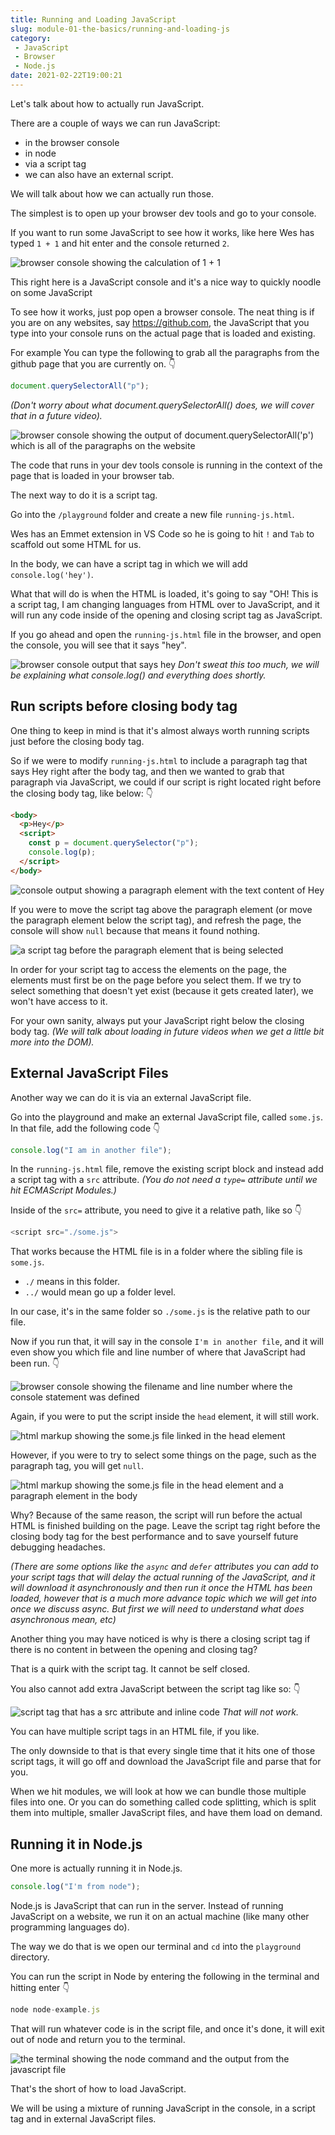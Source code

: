 ```yaml
---
title: Running and Loading JavaScript
slug: module-01-the-basics/running-and-loading-js
category:
 - JavaScript
 - Browser
 - Node.js
date: 2021-02-22T19:00:21
---
```


Let's talk about how to actually run JavaScript.

There are a couple of ways we can run JavaScript:

* in the browser console
* in node
* via a script tag
* we can also have an external script.

We will talk about how we can actually run those.

The simplest is to open up your browser dev tools and go to your console.

If you want to run some JavaScript to see how it works, like here Wes has typed `1 + 1` and hit enter and the console returned `2`.

![browser console showing the calculation of 1 + 1](/browser-console.png)

This right here is a JavaScript console and it's a nice way to quickly noodle on some JavaScript

To see how it works, just pop open a browser console. The neat thing is if you are on any websites, say https://github.com, the JavaScript that you type into your console runs on the actual page that is loaded and existing.

For example You can type the following to grab all the paragraphs from the github page that you are currently on. 👇

```js
document.querySelectorAll("p");
```
_(Don't worry about what document.querySelectorAll() does, we will cover that in a future video)._

![browser console showing the output of document.querySelectorAll('p') which is all of the paragraphs on the website](/console-showing-queryselector.png)

The code that runs in your dev tools console is running in the context of the page that is loaded in your browser tab.

The next way to do it is a script tag.

Go into the `/playground` folder and create a new file `running-js.html`.

Wes has an Emmet extension in VS Code so he is going to hit `!` and `Tab` to scaffold out some HTML for us.

In the body, we can have a script tag in which we will add `console.log('hey')`.

What that will do is when the HTML is loaded, it's going to say "OH! This is a script tag, I am changing languages from HTML over to JavaScript, and it will run any code inside of the opening and closing script tag as JavaScript.

If you go ahead and open the `running-js.html` file in the browser, and open the console, you will see that it says "hey".

![browser console output that says hey](/console-hey-message.png)
_Don't sweat this too much, we will be explaining what console.log() and everything does shortly._

## Run scripts before closing body tag

One thing to keep in mind is that it's almost always worth running scripts just before the closing body tag.

So if we were to modify `running-js.html` to include a paragraph tag that says Hey right after the body tag, and then we wanted to grab that paragraph via JavaScript, we could if our script is right located right before the closing body tag, like below: 👇

```html
<body>
  <p>Hey</p>
  <script>
    const p = document.querySelector("p");
    console.log(p);
  </script>
</body>
```

![console output showing a paragraph element with the text content of Hey](/console-paragraph-output.png)

If you were to move the script tag above the paragraph element (or move the paragraph element below the script tag), and refresh the page, the console will show `null` because that means it found nothing.

![a script tag before the paragraph element that is being selected](/body-with-paragraph-after-script-tag.png)

In order for your script tag to access the elements on the page, the elements must first be on the page before you select them. If we try to select something that doesn't yet exist (because it gets created later), we won't have access to it.

For your own sanity, always put your JavaScript right below the closing body tag. _(We will talk about loading in future videos when we get a little bit more into the DOM)._

## External JavaScript Files

Another way we can do it is via an external JavaScript file.

Go into the playground and make an external JavaScript file, called `some.js`. In that file, add the following code 👇

```js
console.log("I am in another file");
```

In the `running-js.html` file, remove the existing script block and instead add a script tag with a `src` attribute. _(You do not need a `type=` attribute until we hit ECMAScript Modules.)_

Inside of the `src=` attribute, you need to give it a relative path, like so 👇

```js
<script src="./some.js">
```

That works because the HTML file is in a folder where the sibling file is `some.js`.

* `./` means in this folder.
* `../` would mean go up a folder level.

In our case, it's in the same folder so `./some.js` is the relative path to our file.

Now if you run that, it will say in the console `I'm in another file`, and it will even show you which file and line number of where that JavaScript had been run. 👇

![browser console showing the filename and line number where the console statement was defined](/somejs-filename-and-line.png)

Again, if you were to put the script inside the `head` element, it will still work.

![html markup showing the some.js file linked in the head element](/somejs-script-in-head.png)

However, if you were to try to select some things on the page, such as the paragraph tag, you will get `null`.

![html markup showing the some.js file in the head element and a paragraph element in the body](/somejs-script-in-head-with-paragraph.png)

Why? Because of the same reason, the script will run before the actual HTML is finished building on the page. Leave the script tag right before the closing body tag for the best performance and to save yourself future debugging headaches.

_(There are some options like the `async` and `defer` attributes you can add to your script tags that will delay the actual running of the JavaScript, and it will download it asynchronously and then run it once the HTML has been loaded, however that is a much more advance topic which we will get into once we discuss async. But first we will need to understand what does asynchronous mean, etc)_

Another thing you may have noticed is why is there a closing script tag if there is no content in between the opening and closing tag?

That is a quirk with the script tag. It cannot be self closed.

You also cannot add extra JavaScript between the script tag like so: 👇

![script tag that has a src attribute and inline code](/script-tag-with-inline-code.png)
_That will not work._

You can have multiple script tags in an HTML file, if you like.

The only downside to that is that every single time that it hits one of those script tags, it will go off and download the JavaScript file and parse that for you.

When we hit modules, we will look at how we can bundle those multiple files into one. Or you can do something called code splitting, which is split them into multiple, smaller JavaScript files, and have them load on demand.

## Running it in Node.js

One more is actually running it in Node.js.

```js
console.log("I'm from node");
```

Node.js is JavaScript that can run in the server. Instead of running JavaScript on a website, we run it on an actual machine (like many other programming languages do).

The way we do that is we open our terminal and `cd` into the `playground` directory.

You can run the script in Node by entering the following in the terminal and hitting enter 👇

```js
node node-example.js
```

That will run whatever code is in the script file, and once it's done, it will exit out of node and return you to the terminal.

![the terminal showing the node command and the output from the javascript file](/node-terminal-output.png)

That's the short of how to load JavaScript.

We will be using a mixture of running JavaScript in the console, in a script tag and in external JavaScript files.
